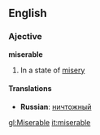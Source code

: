==English==
===Ajective===
'''miserable'''
#In a state of [[misery]]
====Translations====
*'''Russian''': [[ничтожный]]

[[gl:Miserable]]
[[it:miserable]]